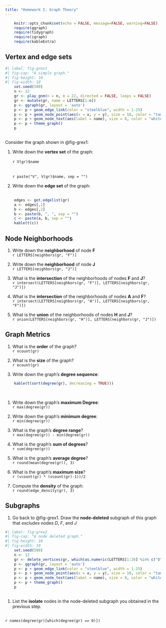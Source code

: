 ```yaml
---
title: "Homework I: Graph Theory"
---
```


```r
    knitr::opts_chunk$set(echo = FALSE, message=FALSE, warning=FALSE)
    require(ggraph)
    require(tidygraph)
    require(igraph)
    require(kableExtra)
```

## Vertex and edge sets


```r
#| label: fig-grex1
#| fig-cap: "A simple graph."
#| fig-height: 10
#| fig-width: 10
    set.seed(500)
    n <- 12
    gr <- play_gnm(n = n, m = 22, directed = FALSE, loops = FALSE)
    gr <- mutate(gr, name = LETTERS[1:n])
    p <- ggraph(gr, layout = 'auto') 
    p <- p + geom_edge_link(color = "steelblue", width = 1.25) 
    p <- p + geom_node_point(aes(x = x, y = y), size = 18, color = "tan2") 
    p <- p + geom_node_text(aes(label = name), size = 8, color = "white")
    p <- p + theme_graph() 
    p
    
```

Consider the graph shown in @fig-grex1:

1. Write down the **vertex set** of the graph: 
<br>
<br>
`r V(gr)$name`
<br>
<br>
<br>
`r paste("V", V(gr)$name, sep = "")`

1. Write down the **edge set** of the graph:
<br>
<br>
```r
    edges <- get.edgelist(gr)
    a <- edges[,1]
    b <- edges[,2]
    b <- paste(b, ", ", sep = "")
    c <- paste(a, b, sep = "")
    kable(t(c))
```

## Node Neighborhoods

1. Write down the **neighborhood** of node **F**
<br>
`r LETTERS[neighbors(gr, "F")]`
<br>

1. Write down the **neighborhood** of node **J**
<br>
`r LETTERS[neighbors(gr, "J")]`
<br>

1. What is the **intersection** of the neighborhoods of nodes **F** and **J**?
<br>
`r intersect(LETTERS[neighbors(gr, "F")], LETTERS[neighbors(gr, "J")])`
<br>

1. What is the **intersection** of the neighborhoods of nodes **A** and **F**?
<br>
`r intersect(LETTERS[neighbors(gr, "A")], LETTERS[neighbors(gr, "F")])`
<br>

1. What is the **union** of the neighborhoods of nodes **H** and **J**? 
<br>
`r union(LETTERS[neighbors(gr, "H")], LETTERS[neighbors(gr, "J")])`
<br>

## Graph Metrics

1. What is the **order** of the graph?
<br>
`r vcount(gr)`
<br>

1. What is the **size** of the graph?
<br>
`r ecount(gr)`
<br>

1. Write down the graph's **degree sequence**:
<br>
```r
    kable(t(sort(degree(gr), decreasing = TRUE)))
```
<br>

1. Write down the graph's **maximum Degree**:
<br>
`r max(degree(gr))`
<br>

1. Write down the graph's **minimum degree**:
<br>
`r min(degree(gr))`
<br>

1. What is the graph's **degree range**?
<br>
`r max(degree(gr)) - min(degree(gr))`
<br>

1. What is the graph's **sum of degrees**?
<br>
`r sum(degree(gr))`
<br>

1. What is the graph's **average degree**?
<br>
`r round(mean(degree(gr)), 3)`
<br>

1. What is the graph's **maximum size**?
<br>
`r (vcount(gr) * (vcount(gr)-1))/2`
<br>

1. Compute the **density** of the graph:
<br>
`r round(edge_density(gr), 3)`
<br>


## Subgraphs

1. Go back to @fig-grex1. Draw the **node-deleted** subgraph of this graph that *excludes* nodes *D*, *F*, and *J*

```r
#| label: fig-grex2
#| fig-cap: "A node deleted graph."
#| fig-height: 10
#| fig-width: 10
    set.seed(500)
    n <- 12
    gr <- delete_vertices(gr, which(as.numeric(LETTERS[1:26] %in% c("D", "F", "J")) == 1))
    p <- ggraph(gr, layout = 'auto') 
    p <- p + geom_edge_link(color = "steelblue", width = 1.25) 
    p <- p + geom_node_point(aes(x = x, y = y), size = 18, color = "tan2") 
    p <- p + geom_node_text(aes(label = name), size = 8, color = "white")
    p <- p + theme_graph() 
    p
    
```

1. List the **isolate** nodes in the node-deleted subgraph you obtained in the previous step.

<br>
`r names(degree(gr)[which(degree(gr) == 0)])`
<br>
